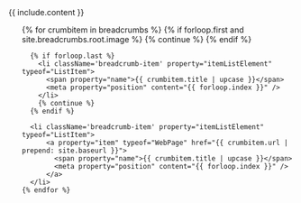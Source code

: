 <nav className='breadcrumbs bootstrap hidden-sm-down'>
  {{ include.content }}
  <ol className='breadcrumb list-unstyled' vocab="http://schema.org/" typeof="BreadcrumbList">
    {% for crumbitem in breadcrumbs %}
      {% if forloop.first and site.breadcrumbs.root.image %}
        <!-- Here can be added custom image instead of first root.
        Image flag in config should be set to true. -->
        {% continue %}
      {% endif %}

      {% if forloop.last %}
        <li className='breadcrumb-item' property="itemListElement" typeof="ListItem">
          <span property="name">{{ crumbitem.title | upcase }}</span>
          <meta property="position" content="{{ forloop.index }}" />
        </li>
        {% continue %}
      {% endif %}

      <li className='breadcrumb-item' property="itemListElement" typeof="ListItem">
          <a property="item" typeof="WebPage" href="{{ crumbitem.url | prepend: site.baseurl }}">
            <span property="name">{{ crumbitem.title | upcase }}</span>
            <meta property="position" content="{{ forloop.index }}" />
          </a>
      </li>
    {% endfor %}

  </ol>
</nav>
